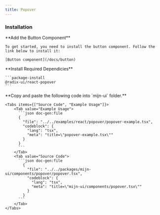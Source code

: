 ```yaml
---
title: Popover
---
```



<ComponentPreview>
  <PopoverExample />
</ComponentPreview>

### Installation

<Steps>
  <Step>
    **Add the Button Component**

    To get started, you need to install the button component. Follow the link below to install it:

    [Button component](/docs/button)

  </Step>

  <Step>
    **Install Required Dependicies**

    ```package-install
    @radix-ui/react-popover
    ```

  </Step>

<Step>
    **Copy and paste the following code into  `mijn-ui` folder.**

    <Tabs items={["Source Code", "Example Usage"]}>
        <Tab value="Example Usage">
          ```json doc-gen:file
          {
            "file": "../../examples/react/popover/popover-example.tsx",
            "codeblock": {
              "lang": "tsx",
              "meta": "title=\"popover-example.tsx\""
            }
          }
          ```
        </Tab>
        <Tab value="Source Code">
          ```json doc-gen:file
            {
              "file": "../../packages/mijn-ui/components/popover/popover.tsx",
              "codeblock": {
                "lang": "tsx",
                "meta": "title=\"mijn-ui/components/popover.tsx\""
              }
            }
          ```
        </Tab>
    </Tabs>

  </Step>

</Steps>
